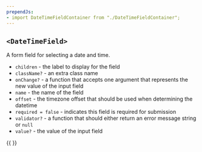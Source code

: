 ```yaml
---
prependJs:
- import DateTimeFieldContainer from "./DateTimeFieldContainer";
---
```


## `<DateTimeField>`

A form field for selecting a date and time.

* `children` - the label to display for the field
* `className?` - an extra class name
* `onChange?` - a function that accepts one argument that represents the new value of the input field
* `name` - the name of the field
* `offset` - the timezone offset that should be used when determining the datetime
* `required = false` - indicates this field is required for submission
* `validator?` - a function that should either return an error message string or `null`
* `value?` - the value of the input field

{{
  <DateTimeFieldContainer />
}}
